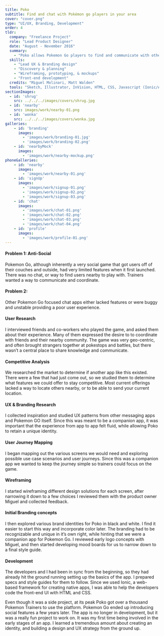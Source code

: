```yaml
---
title: Poko
subtitle: Find and chat with Pokémon go players in your area
cover: "cover.png"
type: "UI/UX, Branding, Development"
order: 4
tldr:
  company: "Freelance Project"
  role: "Lead Product Designer"
  date: "August - November 2016"
  summary:
    - "Poko allows Pokemon Go players to find and communicate with other trainers nearby. When Pokemon Go first launched it was a huge hit, but was lacking any kind social features. Trainers wanted a way to interact with others so they could coordinate battles and share resources and information. Poko aimed to fill this gap by providing a simple chat interface for Pokemon Trainers."
  skills:
    - "Lead UX & Branding design"
    - "Discovery & planning"
    - "Wireframing, prototyping, & mockups"
    - "Front-end development"
  credits: "Miguel Molinari, Matt Walden"
  tools: "Sketch, Illustrator, InVision, HTML, CSS, Javascript (Ionic/Angular)"
sectionImages:
  - id: 'shrug'
    src: ../../../images/covers/shrug.jpg
  - id: 'nearby'
    src: images/work/nearby-01.png
  - id: 'wonka'
    src: ../../../images/covers/wonka.jpg
galleries:
    - id: 'branding'
      images:
        - 'images/work/branding-01.jpg'
        - 'images/work/branding-02.png'
    - id: 'nearbyMock'
      images:
        - 'images/work/nearby-mockup.png'
phoneGalleries:
    - id: 'nearby'
      images:
        - 'images/work/nearby-01.png'
    - id: 'signUp'
      images:
        - 'images/work/signup-01.png'
        - 'images/work/signup-02.png'
        - 'images/work/signup-03.png'
    - id: 'chat'
      images:
        - 'images/work/chat-01.png'
        - 'images/work/chat-02.png'
        - 'images/work/chat-03.png'
        - 'images/work/chat-04.png'
    - id: 'profile'
      images:
        - 'images/work/profile-01.png'
---
```



<CaseSection
  sticky
  title="So, What's the Problem?"
  stepNum="01"
  image={props.sectionImages.shrug}>
<ContentRow fullHeight>
<Content colRight>

#### Problem 1: Anti-Social

Pokemon Go, although inherently a very social game that got users off of their couches and outside, had very limited features when it first launched. There was no chat, or way to find users nearby to play with. Trainers wanted a way to communicate and coordinate.

</Content>
</ContentRow>
<ContentRow fullHeight>
<Content colRight>

#### Problem 2: 

Other Pokemon Go focused chat apps either lacked features or were buggy and unstable providing a poor user experience.

</Content>
</ContentRow>
</CaseSection>

<CaseSection
  sticky
  title="Did you do your homework?"
  stepNum="01">
<ContentRow fullHeight>
<Content colRight>

#### User Research

I interviewed friends and co-workers who played the game, and asked them about their experience. Many of them expressed the desire to to coordinate with friends and their nearby community. The game was very geo-centric, and often brought strangers together at pokestops and battles, but there wasn’t a central place to share knowledge and communicate.

#### Competitive Analysis

We researched the market to determine if another app like this existed. There were a few that had just come out, so we studied them to determine what features we could offer to stay competitive. Most current offerings lacked a way to locate others nearby, or to be able to send your current location.

#### UX &amp; Branding Research

I collected inspiration and studied UX patterns from other messaging apps and Pokemon GO itself. Since this was meant to be a companion app, it was important that the experience from app to app felt fluid, while allowing Poko to retain a unique identity.

</Content>
</ContentRow>
</CaseSection>

<CaseSection
  sticky
  title="The best laid plans"
  stepNum="02">
<ContentRow>
<Content colRight>

#### User Journey Mapping

I began mapping out the various screens we would need and exploring possible use case scenarios and user journeys. Since this was a companion app we wanted to keep the journey simple so trainers could focus on the game. 

</Content>
</ContentRow>
<ContentRow>
<Content colRight>

#### Wireframing

I started wireframing different design solutions for each screen, after narrowing it down to a few choices I reviewed them with the product owner Miguel and collected feedback.

</Content>
</ContentRow>
<ContentRow>
<Content colRight>

#### Initial Branding concepts

I then explored various brand identities for Poko in black and white. I find it easier to start this way and incorporate color later. The branding had to be recognizable and unique in it’s own right, while hinting that we were a companion app for Pokemon Go. I reviewed early logo concepts with Miguel, and then started developing mood boards for us to narrow down to a final style guide.

</Content>
</ContentRow>
</CaseSection>

<CaseSection
  title="Logo &amp; Branding"
  stepNum="03"
  intro="For Poko’s branding, I used a color palette reminiscent of Pokemon Go so that the two apps shared a continuity and users associated the two in their heads. I wanted to keep the branding simple and modern, while also incorporating Pokemon symbolism. I broke the letterforms down to their most basic shapes, allowing the P to utilize negative space and imply the shape of a PokeBall inside a message bubble. I chose Lato for the main typeface because it shared patterns with Pokemon Go’s typeface, while also complimenting our wordmark.">
<ContentRow>
<Content>

<ContentGallery fullWidth gallery={props.galleries.branding} />

</Content>
</ContentRow>
</CaseSection>

<CaseSection
  title="Sign Up Flow"
  stepNum="03"
  intro="We kept the sign up flow simple, so that users could get up and running quickly. User’s choose a sign up method, enter their username, and declare their team. We limited sign-up to only google and facebook initially. This allowed us to find your friends and provided a bit of shielding from spam bots and bad-actors.">

<ContentGallery phone gallery={props.phoneGalleries.signUp} />

</CaseSection>

<CaseSection
  title="Nearby"
  stepNum="03"
  intro="Nearby is a local lobby that allows trainers to find each other and coordinate. User’s can filter nearby trainers by team and distance. Trainer cards provide quick information like their team, level, and their current status. Tap the pin to quickly send your location to another trainer so you can team up. Swipe left on a card to hide or report a Trainer."
  image={props.phoneGalleries.nearby[0]}
  phone>

<ContentGallery fullWidth gallery={props.galleries.nearbyMock} />

</CaseSection>

<CaseSection
  title="Location Based Chat"
  stepNum="03"
  intro="Keep in touch with your friends and other trainers nearby. Use Poko to plan a meet-up, discuss strategy, or just talk PoGo. You can even share your location so it’s easier for other trainers to find you while on-the-go.">

<ContentGallery phone gallery={props.phoneGalleries.chat} />


</CaseSection>

<CaseSection
  sticky
  title="Trainer Profiles"
  stepNum="03"
  intro="Trainer profiles are simple and to the point so that you can focus on the task at hand – catching Pokemon. Just upload a profile photo and set a status to let other trainers know you’re ready to catch them all!">

<ContentGallery colRight fullWidth phone gallery={props.phoneGalleries.profile} />

</CaseSection>

<CaseSection
  sticky
  title="Alright, build it already"
  stepNum="04">
<ContentRow fullHeight>
<Content colRight>

#### Development

The developers and I had been in sync from the beginning, so they had already hit the ground running setting up the basics of the app. I prepared specs and style guides for them to follow. Since we used Ionic, a web-based framework for creating native apps, I was able to help the developers code the front-end UI with HTML and CSS.

</Content>
</ContentRow>
</CaseSection>

<CaseSection
  sticky
  title="But, did you learn anything?"
  stepNum="04"
  image={props.sectionImages.wonka}>
<ContentRow fullHeight>
<Content colRight>

Even though it was a side project, at its peak Poko got over a thousand Pokemon Trainers to use the platform. Pokemon Go ended up introducing social features a few years later. The app is no longer in development, but it was a really fun project to work on. It was my first time being involved in the early stages of an app. I learned a tremendous amount about creating an identity, and building a design and UX strategy from the ground up.

</Content>
</ContentRow>
</CaseSection>
